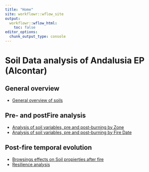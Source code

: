 ```yaml
---
title: "Home"
site: workflowr::wflow_site
output:
  workflowr::wflow_html:
    toc: false
editor_options:
  chunk_output_type: console
---
```


# Soil Data analysis of Andalusia EP (Alcontar)
## General overview 
- [General overview of soils](general_overview_soils.html)

## Pre- and postFire analysis 
- [Analysis of soil variables, pre and post-burning by Zone](analysis_pre_post.html)
- [Analysis of soil variables, pre and post-burning by Fire Date](analysis_pre_post_epoca.html)

## Post-fire temporal evolution
- [Browsings effects on Soil propierties after fire](analysis_zona_time.html)
- [Resilience analysis](analysis_resilience.html)



